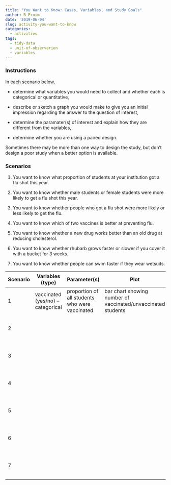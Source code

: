 ```yaml
---
title: "You Want to Know: Cases, Variables, and Study Goals"
author: R Pruim
date: '2019-06-04'
slug: activity-you-want-to-know
categories:
  - activities
tags:
  - tidy-data
  - unit-of-observarion
  - variables
---
```



### Instructions

In each scenario below, 

* determine what variables you would need to collect and whether each is categorical or quantitative, 

* describe or sketch a graph you would make to give you an initial impression
regarding the answer to the question of interest,

* determine the paramater(s) of interest and explain how they are different
from the variables, 

<!-- * and state the null and alternative hypotheses if you are going to -->
<!-- do a hypothesis test, -->

* determine whether you are using a paired design.

Sometimes there may be more than one way to design the study, but don't 
design a poor study when a better option is available.

### Scenarios

1. You want to know what proportion of students at your institution got a flu shot this year.

1. You want to know whether male students or female students were more likely to get a flu shot this year.

1. You want to know whether people who got a flu shot were more likely or less likely to get the flu.

1. You want to know which of two vaccines is better at preventing flu.

1. You want to know whether a new drug works better than an old drug at reducing cholesterol.

1. You want to know whether rhubarb grows faster or slower if you cover it with a bucket for 3 weeks.

1. You want to know whether people can swim faster if they wear wetsuits.



Scenario | Variables (type) | Parameter(s)  | Plot           | Paired?
-------- | ---------------- | ------------- | -------------- | -------------
1        | vaccinated (yes/no) -- categorical | proportion of all students who were vaccinated | bar chart showing number of vaccinated/unvaccinated students | no
2 | | |  <BR><BR><BR><BR>
3 | | |  <BR><BR><BR><BR>
4 | | |  <BR><BR><BR><BR>
5 | | |  <BR><BR><BR><BR>
6 | | |  <BR><BR><BR><BR>
7 | | |  <BR><BR><BR><BR>
